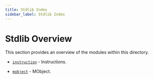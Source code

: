 ```yaml
---
title: Stdlib Index
sidebar_label: Stdlib Index
---
```


# Stdlib Overview

This section provides an overview of the modules within this directory.

* [`instruction`](/api-reference/stdlib/instruction) - Instructions.

* [`mobject`](/api-reference/stdlib/mobject) - MObject.
